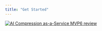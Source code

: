 ```yaml
---
title: "Get Started"
---
```


[![AI Compression as-a-Service MVP6 review](../images/mvp6.png)](https://youtu.be/f4RZZzzRwTw?si=t-u9twrbG-yVsAzT)

